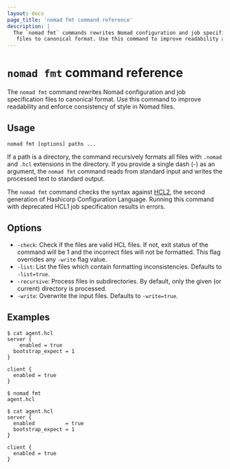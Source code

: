 ```yaml
---
layout: docs
page_title: 'nomad fmt command reference'
description: |
  The `nomad fmt` commands rewrites Nomad configuration and job specification
   files to canonical format. Use this command to improve readability and enforce consistency of style in Nomad files.
---
```


# `nomad fmt` command reference

The `nomad fmt` command rewrites Nomad configuration and job specification files
to canonical format. Use this command to improve readability and enforce
consistency of style in Nomad files.

## Usage

```plaintext
nomad fmt [options] paths ...
```

If a path is a directory, the command recursively formats all files with
`.nomad` and `.hcl` extensions in the directory. If you provide a single dash
(-) as an argument, the `nomad fmt` command reads from standard input and
writes the processed text to standard output.

The `nomad fmt` command checks the syntax against
[HCL2](https://github.com/hashicorp/hcl/blob/hcl2/README.md), the second
generation of Hashicorp Configuration Language. Running this command with
deprecated HCL1 job specification results in errors.

## Options

- `-check`: Check if the files are valid HCL files. If not, exit status of the
  command will be 1 and the incorrect files will not be formatted. This flag
  overrides any `-write` flag value.
- `-list`: List the files which contain formatting inconsistencies. Defaults to
  `-list=true`.
- `-recursive`: Process files in subdirectories. By default, only the given (or
	current) directory is processed.
- `-write`: Overwrite the input files. Defaults to `-write=true`.

## Examples

```shell-session
$ cat agent.hcl
server {
    enabled = true
  bootstrap_expect = 1
}

client {
  enabled = true
}
```

```shell-session
$ nomad fmt
agent.hcl
```

```shell-session
$ cat agent.hcl
server {
  enabled          = true
  bootstrap_expect = 1
}

client {
  enabled = true
}
```
